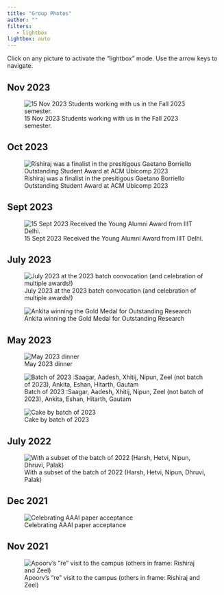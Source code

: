 ```yaml
---
title: "Group Photos"
author: ""
filters:
   - lightbox
lightbox: auto
---
```


Click on any picture to activate the "lightbox" mode. Use the arrow keys to navigate.

## Nov 2023
![15 Nov 2023 Students working with us in the Fall 2023 semester.](images/group/2023-Fall.jpg){group="my-gallery"}

## Oct 2023
![Rishiraj was a finalist in the presitigous Gaetano Borriello Outstanding Student Award at ACM Ubicomp 2023](images/group/rishiraj-award.jpeg){group="my-gallery"}

## Sept 2023
![15 Sept 2023 Received the Young Alumni Award from IIIT Delhi.](images/group/2023-Sept-Young_Alumni.jpg){group="my-gallery"}

## July 2023
![July 2023 at the 2023 batch convocation (and celebration of multiple awards!)](images/group/2023-July-all.jpg){group="my-gallery"}

![Ankita winning the Gold Medal for Outstanding Research](images/group/ankita-gm-2-3.png){group="my-gallery"}


## May 2023
![May 2023 dinner](images/group/2023-July.jpg){group="my-gallery"}

![Batch of 2023 :Saagar, Aadesh, Xhitij, Nipun, Zeel (not batch of 2023), Ankita, Eshan, Hitarth, Gautam](images/group/2023-group.jpg){group="my-gallery"}

![Cake by batch of 2023](images/group/2023-cake.jpg){group="my-gallery"}



## July 2022

![With a subset of the batch of 2022 (Harsh, Hetvi, Nipun, Dhruvi, Palak)
](images/group/2022-group-subset.jpg){group="my-gallery"}


## Dec 2021

![Celebrating AAAI paper acceptance
](images/group/2021-AAAI.jpg){group="my-gallery"}


## Nov 2021

![Apoorv's "re" visit to the campus (others in frame: Rishiraj and Zeel)](images/group/2021-Nov-Apoorv.jpg){group="my-gallery"}











